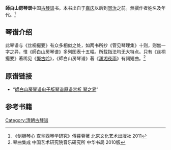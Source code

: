 '''師白山房琴谱'''中国[[古琴谱|古琴谱]]书。本书出自于[[嘉庆|嘉庆]]以后到[[同治|同治]]之前。無撰作者姓名及年代。<ref>《剑胆琴心 查阜西琴学研究》傅暮蓉著 北京文化艺术出版社 2011</ref>

==琴谱介绍==

此琴谱与《丝桐撮要》有众多相似之处，如两书所抄《管见琴理集》十则，则無一字之异，惟《師白山房琴谱》多列图表十五幅。所载指法均无大特点。只有《丝桐撮要》著稀见《[[慨古吟|慨古吟]]》，《師白山房琴谱》著《[[潇湘夜雨|潇湘夜雨]]》有詞短曲。<ref>琴曲集成 中国艺术研究院音乐研究所 中华书局 2010版</ref>

==原谱链接==

*{{中文}}“[https://www.qinzhijie.com/books/146 師白山房琴谱电子版琴谱原谱赏析  琴之界]{{Dead link|date=2018年10月 |bot=InternetArchiveBot |fix-attempted=yes }}”

==参考书籍==
{{reflist}}
[[Category:清朝古琴谱|Category:清朝古琴谱]]